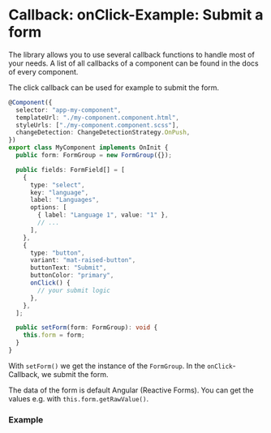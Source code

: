
<Meta title="Examples and Guides/Submit the form" />

# Callback: onClick-Example: Submit a form

The library allows you to use several callback functions to handle most of your needs. A list of all callbacks of a component can be found in the docs of every component.

The click callback can be used for example to submit the form.

```typescript
@Component({
  selector: "app-my-component",
  templateUrl: "./my-component.component.html",
  styleUrls: ["./my-component.component.scss"],
  changeDetection: ChangeDetectionStrategy.OnPush,
})
export class MyComponent implements OnInit {
  public form: FormGroup = new FormGroup({});

  public fields: FormField[] = [
    {
      type: "select",
      key: "language",
      label: "Languages",
      options: [
        { label: "Language 1", value: "1" },
        // ...
      ],
    },
    {
      type: "button",
      variant: "mat-raised-button",
      buttonText: "Submit",
      buttonColor: "primary",
      onClick() {
        // your submit logic
      },
    },
  ];

  public setForm(form: FormGroup): void {
    this.form = form;
  }
}
```

With `setForm()` we get the instance of the `FormGroup`. In the `onClick`-Callback, we submit the form.

The data of the form is default Angular (Reactive Forms). You can get the values e.g. with `this.form.getRawValue()`.

### Example

<Canvas of={Stories.Click} />
